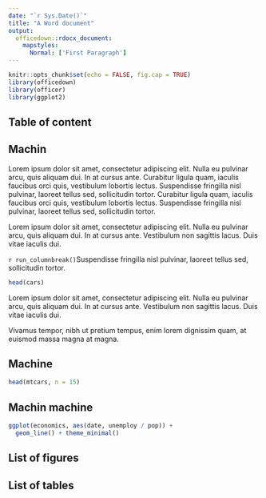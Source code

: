 ```yaml
---
date: "`r Sys.Date()`"
title: "A Word document"
output: 
  officedown::rdocx_document:
    mapstyles:
      Normal: ['First Paragraph']
---
```


```r
knitr::opts_chunk$set(echo = FALSE, fig.cap = TRUE)
library(officedown)
library(officer)
library(ggplot2)
```

## Table of content

<!---BLOCK_TOC--->

\newpage

## Machin

<!---BLOCK_MULTICOL_START--->

Lorem ipsum dolor sit amet, consectetur adipiscing elit. Nulla eu pulvinar arcu,
quis aliquam dui. In at cursus ante. Curabitur ligula quam, iaculis faucibus
orci quis, vestibulum lobortis lectus. Suspendisse fringilla nisl pulvinar,
laoreet tellus sed, sollicitudin tortor. Curabitur ligula quam, iaculis faucibus
orci quis, vestibulum lobortis lectus. Suspendisse fringilla nisl pulvinar,
laoreet tellus sed, sollicitudin tortor. 

Lorem ipsum dolor sit amet, consectetur adipiscing elit. Nulla eu pulvinar arcu,
quis aliquam dui. In at cursus ante. Vestibulum non sagittis lacus. Duis vitae
iaculis dui. 

`r run_columnbreak()`Suspendisse fringilla nisl pulvinar, laoreet tellus sed, sollicitudin tortor. 

```r
head(cars)
```

<!---BLOCK_MULTICOL_STOP{widths: [3,3], space: 0.2, sep: true}--->

Lorem ipsum dolor sit amet, consectetur adipiscing elit. Nulla eu pulvinar arcu,
quis aliquam dui. In at cursus ante. Vestibulum non sagittis lacus. Duis vitae
iaculis dui. 

Vivamus tempor, nibh ut pretium tempus, enim lorem dignissim quam,
at euismod massa magna at magna.

## Machine

```r
head(mtcars, n = 15)
```

\newpage

## Machin machine 

```r
ggplot(economics, aes(date, unemploy / pop)) +
  geom_line() + theme_minimal()
```

## List of figures

<!---BLOCK_TOC{seq_id: 'fig'}--->

## List of tables

<!---BLOCK_TOC{seq_id: 'tab'}--->
